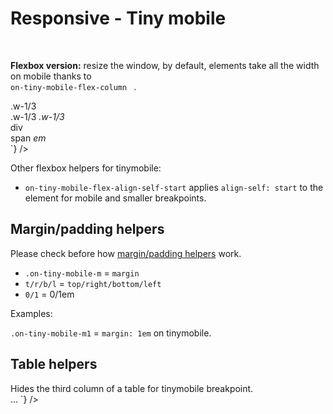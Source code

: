 

<Meta title={getTitle(__filename)} />

# Responsive - Tiny mobile

<br />

<strong>Flexbox version:</strong> resize the window, by default, elements take all the width on mobile thanks to <code>
    on-tiny-mobile-flex-column
</code>
.

<div class="flex flex-justify-space-between mb-8 on-tiny-mobile-flex-column">
  <div class="w-1/2 flex-align-self-center">
    <div class="flex flex-justify-space-between on-tiny-mobile-flex-column border color-global-light">
      <div class="bg-primary p-4 w-1/3">.w-1/3</div>
      <span class="bg-primary p-4 w-1/3">.w-1/3</span>
      <em class="bg-primary p-4 w-1/3">.w-1/3</em>
    </div>
  </div>
  <div class="w-1/2 flex-align-self-center">
<Source
  language='html'
  light
  format
  code={`
<div className="flex flex-justify-space-between on-tiny-mobile-flex-column">
  <div className="w-1/3">div</div>
  <span className="w-1/3">span</span>
  <em className="w-1/3">em</em>
</div>
`}
/>

  </div>
</div>

Other flexbox helpers for tinymobile:

-   <code>on-tiny-mobile-flex-align-self-start</code> applies <code>align-self: start</code> to the element for mobile and
    smaller breakpoints.

## Margin/padding helpers

Please check before how <a href="?path=/docs/front-end-helpers-margin-padding--page">margin/padding helpers</a> work.

-   <code>.on-tiny-mobile-m</code> = <code>margin</code>
-   <code>t/r/b/l</code> = <code>top/right/bottom/left</code>
-   <code>0/1</code> = 0/1em

Examples:

<div class="flex flex-justify-space-between mb-8 on-mobile-flex-column">
    <div class="w-1/2 mb-4 md:mb-0 border">
        <div class="on-tiny-mobile-pl1 on-tiny-mobile-pr1 m-4 sm:m-0 bg-primary">
            <code>.on-tiny-mobile-m1</code> = <code>margin: 1em</code> <span class="color-white">on tinymobile</span>.
        </div>
    </div>
</div>

## Table helpers

<div class="flex flex-justify-space-between mb-8 on-mobile-flex-column">
  <div class="w-1/2 flex-align-self-center">
	Hides the third column of a table for tinymobile breakpoint.
  </div>
  <div class="w-1/2">
<Source
  language='html'
  light
  format
  code={`
<table className="on-tiny-mobile-hide-td3">…
`}
/>

  </div>
</div>
